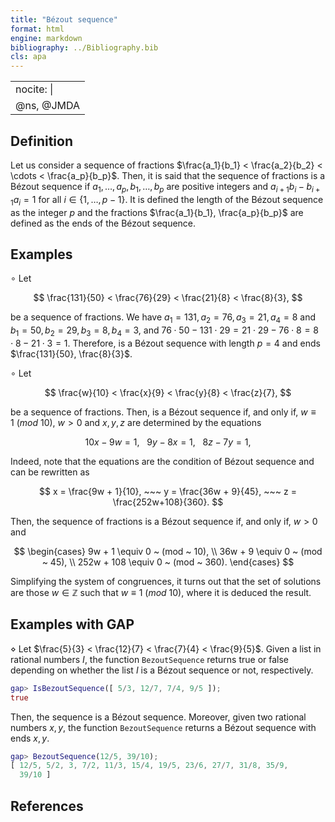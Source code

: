 ```yaml
---
title: "Bézout sequence"
format: html
engine: markdown
bibliography: ../Bibliography.bib
cls: apa
---
```


---
nocite: |
  @ns, @JMDA
---

<!-- Definición de Num. Sem. -->

## Definition

Let us consider a sequence of fractions $\frac{a_1}{b_1} < \frac{a_2}{b_2} < \cdots < \frac{a_p}{b_p}$. Then, it is said that the sequence of fractions is a Bézout sequence if $a_1, \ldots, a_p, b_1, \ldots, b_p$ are positive integers and $a_{i+1}b_i - b_{i+1}a_i = 1$ for all $i \in \{1, \ldots, p-1\}$. It is defined the length of the Bézout sequence as the integer $p$ and the fractions $\frac{a_1}{b_1}, \frac{a_p}{b_p}$ are defined as the ends of the Bézout sequence.

## Examples

<!-- Ejemplo de Num. Sem. -->

$\circ$ Let

$$
\frac{131}{50} < \frac{76}{29} < \frac{21}{8} < \frac{8}{3}, 
$$

be a sequence of fractions. We have $a_1 = 131, a_2 = 76, a_3 = 21, a_4 = 8$ and $b_1 = 50, b_2 = 29, b_3 = 8, b_4 = 3$, and $76 \cdot 50 - 131 \cdot 29 = 21 \cdot 29 - 76 \cdot 8 = 8 \cdot 8 - 21 \cdot 3 = 1$. Therefore, is a Bézout sequence with length $p = 4$ and ends $\frac{131}{50}, \frac{8}{3}$.

$\circ$ Let

$$
\frac{w}{10} < \frac{x}{9} < \frac{y}{8} < \frac{z}{7},
$$

be a sequence of fractions. Then, is a Bézout sequence if, and only if, $w \equiv 1 ~ (mod ~ 10)$, $w > 0$ and $x,y,z$ are determined by the equations

$$
10x - 9w = 1, ~~~ 9y - 8x = 1, ~~~ 8z - 7y = 1,
$$

Indeed, note that the equations are the condition of Bézout sequence and can be rewritten as

$$
x = \frac{9w + 1}{10}, ~~~ y = \frac{36w + 9}{45}, ~~~ z = \frac{252w+108}{360}.
$$

Then, the sequence of fractions is a Bézout sequence if, and only if, $w > 0$ and

$$
\begin{cases}
  9w + 1 \equiv 0 ~ (mod ~ 10), \\
  36w + 9 \equiv 0 ~ (mod ~ 45), \\
  252w + 108 \equiv 0 ~ (mod ~ 360).
\end{cases}
$$

Simplifying the system of congruences, it turns out that the set of solutions are those $w \in \mathbb{Z}$ such that $w \equiv 1 ~ (mod ~ 10)$, where it is deduced the result.

## Examples with GAP

<!-- Ejemplo de Num. Sem. -->

$\diamond$ Let $\frac{5}{3} < \frac{12}{7} < \frac{7}{4} < \frac{9}{5}$. Given a list in rational numbers $I$, the function `BezoutSequence` returns true or false depending on whether the list $I$ is a Bézout sequence or not, respectively.

``` gap
gap> IsBezoutSequence([ 5/3, 12/7, 7/4, 9/5 ]);
true
```

Then, the sequence is a Bézout sequence. Moreover, given two rational numbers $x,y$, the function `BezoutSequence` returns a Bézout sequence with ends $x,y$.

``` gap
gap> BezoutSequence(12/5, 39/10);
[ 12/5, 5/2, 3, 7/2, 11/3, 15/4, 19/5, 23/6, 27/7, 31/8, 35/9,
  39/10 ]
```

## References

::: {#refs}

:::
